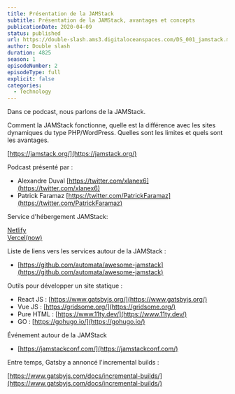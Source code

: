 ```yaml
---
title: Présentation de la JAMStack
subtitle: Présentation de la JAMStack, avantages et concepts
publicationDate: 2020-04-09
status: published
url: https://double-slash.ams3.digitaloceanspaces.com/DS_001_jamstack.mp3
author: Double slash
duration: 4825
season: 1
episodeNumber: 2
episodeType: full
explicit: false
categories:
  - Technology
---
```


Dans ce podcast, nous parlons de la JAMStack.

Comment la JAMStack fonctionne, quelle est la différence avec les sites dynamiques du type PHP/WordPress. Quelles sont les limites et quels sont les avantages.

[https://jamstack.org/](https://jamstack.org/)


Podcast présenté par :  
- Alexandre Duval [https://twitter.com/xlanex6](https://twitter.com/xlanex6)	
- Patrick Faramaz [https://twitter.com/PatrickFaramaz](https://twitter.com/PatrickFaramaz)


Service d'hébergement JAMStack:

[Netlify](https://www.netlify.com/)  
[Vercel(now)](https://vercel.com/)


Liste de liens vers les services autour de la JAMStack :

- [https://github.com/automata/awesome-jamstack](https://github.com/automata/awesome-jamstack)


Outils pour développer un site statique :

- React JS : [https://www.gatsbyjs.org/](https://www.gatsbyjs.org/)
- Vue JS : [https://gridsome.org/](https://gridsome.org/)
- Pure HTML : [https://www.11ty.dev/](https://www.11ty.dev/)
- GO : [https://gohugo.io/](https://gohugo.io/)


Événement autour de la JAMStack

- [https://jamstackconf.com/](https://jamstackconf.com/)


Entre temps, Gatsby a annoncé l'incremental builds : 

[https://www.gatsbyjs.com/docs/incremental-builds/](https://www.gatsbyjs.com/docs/incremental-builds/)
